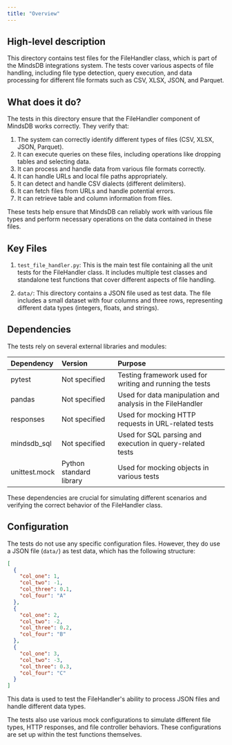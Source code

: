 ```yaml
---
title: "Overview"
---
```


## High-level description
This directory contains test files for the FileHandler class, which is part of the MindsDB integrations system. The tests cover various aspects of file handling, including file type detection, query execution, and data processing for different file formats such as CSV, XLSX, JSON, and Parquet.

## What does it do?
The tests in this directory ensure that the FileHandler component of MindsDB works correctly. They verify that:

1. The system can correctly identify different types of files (CSV, XLSX, JSON, Parquet).
2. It can execute queries on these files, including operations like dropping tables and selecting data.
3. It can process and handle data from various file formats correctly.
4. It can handle URLs and local file paths appropriately.
5. It can detect and handle CSV dialects (different delimiters).
6. It can fetch files from URLs and handle potential errors.
7. It can retrieve table and column information from files.

These tests help ensure that MindsDB can reliably work with various file types and perform necessary operations on the data contained in these files.

## Key Files

1. `test_file_handler.py`: This is the main test file containing all the unit tests for the FileHandler class. It includes multiple test classes and standalone test functions that cover different aspects of file handling.

2. `data/`: This directory contains a JSON file used as test data. The file includes a small dataset with four columns and three rows, representing different data types (integers, floats, and strings).

## Dependencies
The tests rely on several external libraries and modules:

| Dependency | Version | Purpose |
|:-----------|:--------|:--------|
| pytest | Not specified | Testing framework used for writing and running the tests |
| pandas | Not specified | Used for data manipulation and analysis in the FileHandler |
| responses | Not specified | Used for mocking HTTP requests in URL-related tests |
| mindsdb_sql | Not specified | Used for SQL parsing and execution in query-related tests |
| unittest.mock | Python standard library | Used for mocking objects in various tests |

These dependencies are crucial for simulating different scenarios and verifying the correct behavior of the FileHandler class.

## Configuration
The tests do not use any specific configuration files. However, they do use a JSON file (`data/`) as test data, which has the following structure:

```json
[
  {
    "col_one": 1,
    "col_two": -1,
    "col_three": 0.1,
    "col_four": "A"
  },
  {
    "col_one": 2,
    "col_two": -2,
    "col_three": 0.2,
    "col_four": "B"
  },
  {
    "col_one": 3,
    "col_two": -3,
    "col_three": 0.3,
    "col_four": "C"
  }
]
```

This data is used to test the FileHandler's ability to process JSON files and handle different data types.

The tests also use various mock configurations to simulate different file types, HTTP responses, and file controller behaviors. These configurations are set up within the test functions themselves.